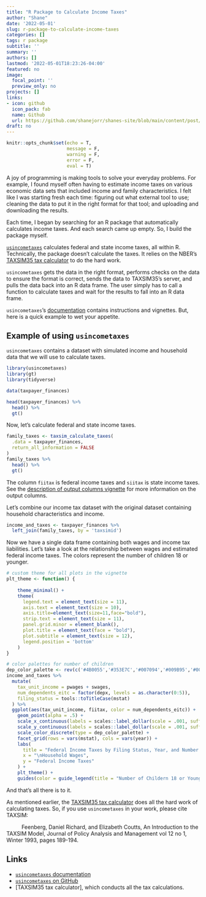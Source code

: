 ```yaml
---
title: "R Package to Calculate Income Taxes"
author: "Shane"
date: '2022-05-01'
slug: r-package-to-calculate-income-taxes
categories: []
tags: r package
subtitle: ''
summary: ''
authors: []
lastmod: '2022-05-01T18:23:26-04:00'
featured: no
image:
  focal_point: ''
  preview_only: no
projects: []
links:
- icon: github
  icon_pack: fab
  name: Github
  url: https://github.com/shanejorr/shanes-site/blob/main/content/post/2022-05-01-r-package-to-calculate-income-taxes/index.en.Rmd
draft: no
---
```


```r
knitr::opts_chunk$set(echo = T,
                      message = F,
                      warning = F,
                      error = F,
                      eval = T)
```

A joy of programming is making tools to solve your everyday problems. For example, I found myself often having to estimate income taxes on various economic data sets that included income and family characteristics. I felt like I was starting fresh each time: figuring out what external tool to use; cleaning the data to put it in the right format for that tool; and uploading and downloading the results. 

Each time, I began by searching for an R package that automatically calculates income taxes. And each search came up empty. So, I build the package myself.

[`usincometaxes`](https://www.shaneorr.io/r/usincometaxes/) calculates federal and state income taxes, all within R. Technically, the package doesn't calculate the taxes. It relies on the NBER's [TAXSIM35 tax calculator](http://taxsim.nber.org/taxsim35/) to do the hard work. 

`usincometaxes` gets the data in the right format, performs checks on the data to ensure the format is correct, sends the data to TAXSIM35's server, and pulls the data back into an R data frame. The user simply has to call a function to calculate taxes and wait for the results to fall into an R data frame.

`usincometaxes`'s [documentation](https://www.shaneorr.io/r/usincometaxes/) contains instructions and vignettes. But, here is a quick example to wet your appetite.

## Example of using `usincometaxes`

`usincometaxes` contains a dataset with simulated income and household data that we will use to calculate taxes.

```r
library(usincometaxes)
library(gt)
library(tidyverse)
```

```r
data(taxpayer_finances)

head(taxpayer_finances) %>%
  head() %>%
  gt()
```

Now, let's calculate federal and state income taxes.

```r
family_taxes <- taxsim_calculate_taxes(
  .data = taxpayer_finances,
  return_all_information = FALSE
)
family_taxes %>%
  head() %>%
  gt()
```

The column `fiitax` is federal income taxes and `siitax` is state income taxes. See the [description of output columns vignette](https://www.shaneorr.io/r/usincometaxes/articles/taxsim-output.html) for more information on the output columns.

Let's combine our income tax dataset with the original dataset containing household characteristics and income.

```r
income_and_taxes <- taxpayer_finances %>%
  left_join(family_taxes, by = 'taxsimid')
```

Now we have a single data frame containing both wages and income tax liabilities. Let's take a look at the relationship between wages and estimated federal income taxes. The colors represent the number of children 18 or younger.

```r
# custom theme for all plots in the vignette
plt_theme <- function() {
  
    theme_minimal() +
    theme(
      legend.text = element_text(size = 11),
      axis.text = element_text(size = 10),
      axis.title=element_text(size=11,face="bold"),
      strip.text = element_text(size = 11),
      panel.grid.minor = element_blank(),
      plot.title = element_text(face = "bold"),
      plot.subtitle = element_text(size = 12),
      legend.position = 'bottom'
    )
}

# color palettes for number of children
dep_color_palette <- rev(c('#4B0055','#353E7C','#007094','#009B95','#00BE7D','#96D84B'))
income_and_taxes %>%
  mutate(
    tax_unit_income = pwages + swages,
    num_dependents_eitc = factor(depx, levels = as.character(0:5)),
    filing_status = tools::toTitleCase(mstat)
  ) %>%
  ggplot(aes(tax_unit_income, fiitax, color = num_dependents_eitc)) +
    geom_point(alpha = .5) +
    scale_x_continuous(labels = scales::label_dollar(scale = .001, suffix = "K"), limits = c(0, 200000)) +
    scale_y_continuous(labels = scales::label_dollar(scale = .001, suffix = "K"), limits = c(-10000, 50000)) +
    scale_color_discrete(type = dep_color_palette) +
    facet_grid(rows = vars(mstat), cols = vars(year)) +
    labs(
      title = "Federal Income Taxes by Filing Status, Year, and Number of Children",
      x = "\nHousehold Wages",
      y = "Federal Income Taxes"
    ) +
    plt_theme() +
    guides(color = guide_legend(title = "Number of Childern 18 or Younger", title.position = "top", byrow = TRUE))
```

And that's all there is to it.

As mentioned earlier, the [TAXSIM35 tax calculator](http://taxsim.nber.org/taxsim35/) does all the hard work of calculating taxes. So, if you use `usincometaxes` in your work, please cite TAXSIM:

|           Feenberg, Daniel Richard, and Elizabeth Coutts, An Introduction to the TAXSIM Model, Journal of Policy Analysis and Management vol 12 no 1, Winter 1993, pages 189-194.

## Links

* [`usincometaxes` documentation](https://www.shaneorr.io/r/usincometaxes/)
* [`usincometaxes` on GitHub](https://github.com/shanejorr/usincometaxes)
* [TAXSIM35 tax calculator], which conducts all the tax calculations.